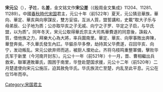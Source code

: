 {{unreferenced|time=2014-2-25}}
{{Emperorcn box|圖像=
|名称=宋元公
|姓名=
|謚号=元公
|陵墓=不明
|政權=[[宋國|宋國]]
|出生日期=？
|逝世日期=前517年
|在位=前531年—前517年
}}
'''宋元公'''（{{bd|？||前517年|catIdx=Z}}），'''子'''姓，名'''差'''，金文铭文作'''宋公差'''（《殷周金文集成》11204、11281、11289）。中國[[春秋時代|春秋時代]][[宋国|宋国]]君主，元公十年（前522年）夏天，元公猜忌華族，華向、華定、華亥與向寧謀反，雙方妥協，互派人質，盟誓講和，史載“取大子乐与母弟辰、公子地为质；公亦取华亥之子无戚、向宁之子罗、华定之子启，与华氏盟，以为质”。同年冬天，宋元公取得華氏宗主大司馬華費遂的同意後，誅殺人質，借他族之力，拜樂大心為大將，率兵圍南里。華定、華亥、向寧事敗出奔陳，華登奔吳。不久華氏發生內訌。华貙杀华多僚，劫持其父华费遂，召回华亥、向宁，发动叛乱。宋元公欲弃师而逃，被厨人濮劝止。齐将乌枝鸣重整軍備，擊败华氏军于新里（今河南开封东）。元公十一年（前521年）十一月，晋、曹相繼出兵救宋，聯軍連敗華氏，围困于南里，华登赴楚国求援，元公十二年（前520年）二月楚遣使向宋元公施压，迫其赦免华氏。华氏族流亡至楚，内乱至此平息。元公在位15年而卒。

{{中国皇帝|父[[宋平公|宋平公]]|子[[宋景公|宋景公]]|[[宋国|宋国君主]]|前531年—前517年}}
{{宋国君主}}
[[Category:宋国君主|Category:宋国君主]]